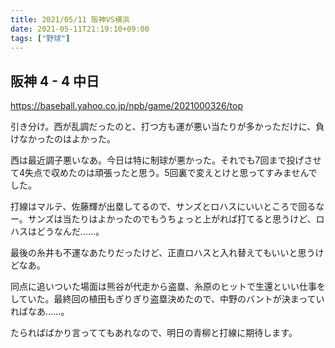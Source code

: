 ```yaml
---
title: 2021/05/11 阪神VS横浜
date: 2021-05-11T21:19:10+09:00
tags: ["野球"]
---
```


## 阪神 4 - 4 中日

https://baseball.yahoo.co.jp/npb/game/2021000326/top

引き分け。西が乱調だったのと、打つ方も運が悪い当たりが多かっただけに、負けなかったのはよかった。

西は最近調子悪いなあ。今日は特に制球が悪かった。それでも7回まで投げさせて4失点で収めたのは頑張ったと思う。5回裏で変えとけと思ってすみませんでした。

打線はマルテ、佐藤輝が出塁してるので、サンズとロハスにいいところで回るなー。サンズは当たりはよかったのでもうちょっと上がれば打てると思うけど、ロハスはどうなんだ……。

最後の糸井も不運なあたりだったけど、正直ロハスと入れ替えてもいいと思うけどなあ。

同点に追いついた場面は熊谷が代走から盗塁、糸原のヒットで生還といい仕事をしていた。最終回の植田もぎりぎり盗塁決めたので、中野のバントが決まっていればなあ……。

たらればばかり言っててもあれなので、明日の青柳と打線に期待します。
